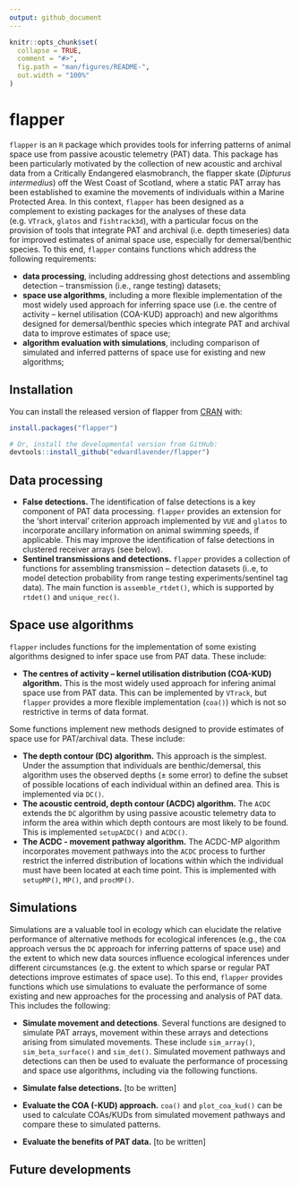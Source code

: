 ```yaml
---
output: github_document
---
```


```r
knitr::opts_chunk$set(
  collapse = TRUE,
  comment = "#>",
  fig.path = "man/figures/README-",
  out.width = "100%"
)
```

# flapper

<!-- badges: start -->
<!-- badges: end -->

`flapper` is an `R` package which provides tools for inferring patterns of animal space use from passive acoustic telemetry (PAT) data. This package has been particularly motivated by the collection of new acoustic and archival data from a Critically Endangered elasmobranch, the flapper skate (_Dipturus intermedius_) off the West Coast of Scotland, where a static PAT array has been established to examine the movements of individuals within a Marine Protected Area. In this context, `flapper` has been designed as a complement to existing packages for the analyses of these data (e.g. `VTrack`, `glatos` and `fishtrack3d`), with a particular focus on the provision of tools that integrate PAT and archival (i.e. depth timeseries) data for improved estimates of animal space use, especially for demersal/benthic species. To this end, `flapper` contains functions which address the following requirements:

* **data processing**, including addressing ghost detections and assembling detection -- transmission (i.e., range testing) datasets;
* **space use algorithms**, including a more flexible implementation of the most widely used approach for inferring space use (i.e. the centre of activity -- kernel utilisation (COA-KUD) approach) and new algorithms designed for demersal/benthic species which integrate PAT and archival data to improve estimates of space use; 
* **algorithm evaluation with simulations**, including comparison of simulated and inferred patterns of space use for existing and new algorithms;

## Installation

You can install the released version of flapper from [CRAN](https://CRAN.R-project.org) with:

``` r
install.packages("flapper")
```

```r
# Or, install the developmental version from GitHub:
devtools::install_github("edwardlavender/flapper")
```

## Data processing 

* **False detections.** The identification of false detections is a key component of PAT data processing. `flapper` provides an extension for the 'short interval' criterion approach implemented by `VUE` and `glatos` to incorporate ancillary information on animal swimming speeds, if applicable. This may improve the identification of false detections in clustered receiver arrays (see below). 
* **Sentinel transmissions and detections.** `flapper` provides a collection of functions for assembling transmission -- detection datasets (i..e, to model detection probability from range testing experiments/sentinel tag data). The main function is `assemble_rtdet()`, which is supported by `rtdet()` and `unique_rec()`.

## Space use algorithms

`flapper` includes functions for the implementation of some existing algorithms designed to infer space use from PAT data. These include: 

* **The centres of activity -- kernel utilisation distribution (COA-KUD) algorithm.**  This is the most widely used approach for infering animal space use from PAT data. This can be implemented by `VTrack`, but `flapper` provides a more flexible implementation (`coa()`) which is not so restrictive in terms of data format. 

Some functions implement new methods designed to provide estimates of space use for PAT/archival data. These include:

* **The depth contour (DC) algorithm.** This approach is the simplest. Under the assumption that individuals are benthic/demersal, this algorithm uses the observed depths (± some error) to define the subset of possible locations of each individual within an defined area. This is implemented via `DC()`.
* **The acoustic centroid, depth contour (ACDC) algorithm.** The `ACDC` extends the `DC` algorithm by using passive acoustic telemetry data to inform the area within which depth contours are most likely to be found. This is implemented `setupACDC()` and `ACDC()`.
* **The ACDC - movement pathway algorithm.** The ACDC-MP algorithm incorporates movement pathways into the `ACDC` process to further restrict the inferred distribution of locations within which the individual must have been located at each time point. This is implemented with `setupMP()`, `MP()`, and `procMP()`.

## Simulations

Simulations are a valuable tool in ecology which can elucidate the relative performance of alternative methods for ecological inferences (e.g., the `COA` approach versus the `DC` approach for inferring patterns of space use) and the extent to which new data sources influence ecological inferences under different circumstances (e.g. the extent to which sparse or regular PAT detections improve estimates of space use). To this end, `flapper` provides functions which use simulations to evaluate the performance of some existing and new approaches for the processing and analysis of PAT data. This includes the following: 

* **Simulate movement and detections**. Several functions are designed to simulate PAT arrays, movement within these arrays and detections arising from simulated movements. These include `sim_array()`, `sim_beta_surface()` and `sim_det()`. Simulated movement pathways and detections can then be used to evaluate the performance of processing and space use algorithms, including via the following functions.

* **Simulate false detections.** [to be written]

* **Evaluate the COA (-KUD) approach.** `coa()` and `plot_coa_kud()` can be used to calculate COAs/KUDs from simulated movement pathways and compare these to simulated patterns.
* **Evaluate the benefits of PAT data.** [to be written]

## Future developments 


